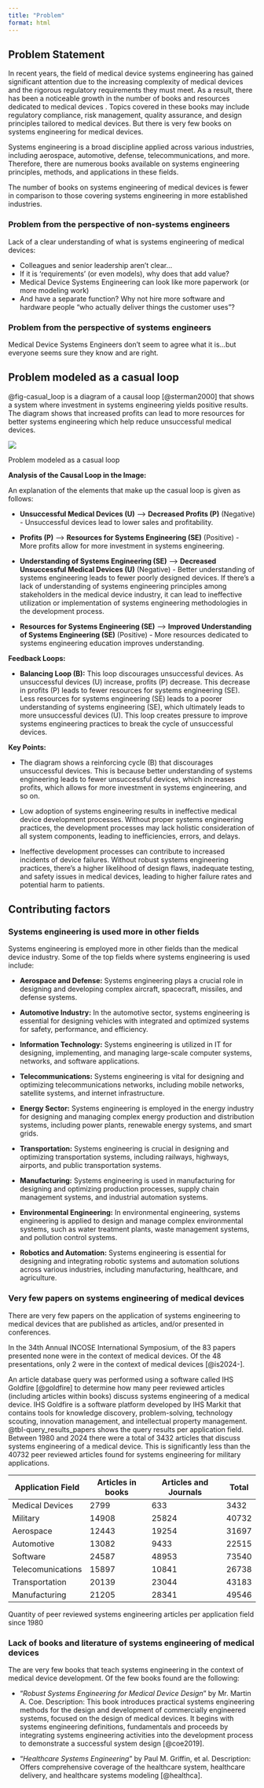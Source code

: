 ```yaml
---
title: "Problem"
format: html
---
```


## Problem Statement

```{=html}
<!--
Describe the problem that is being addressed here
-->
```
In recent years, the field of medical device systems engineering has gained significant attention due to the increasing complexity of medical devices and the rigorous regulatory requirements they must meet. As a result, there has been a noticeable growth in the number of books and resources dedicated to medical devices <!--this specialized area of systems engineering-->. Topics covered in these books may include regulatory compliance, risk management, quality assurance, and design principles tailored to medical devices. But there is very few books on systems engineering for medical devices.

<!--On the other hand,-->

Systems engineering is a broad discipline applied across various industries, including aerospace, automotive, defense, telecommunications, and more. Therefore, there are numerous books available on systems engineering principles, methods, and applications in these fields.

The number of books on systems engineering of medical devices is fewer in comparison to those covering systems engineering in more established industries.

### Problem from the perspective of non-systems engineers

Lack of a clear understanding of what is systems engineering of medical devices:

-   Colleagues and senior leadership aren’t clear…<!--this statement is being supported by the survey results on which dicisplines understand the systems engineering deliverables-->
-   If it is ‘requirements’ (or even models), why does that add value?
-   Medical Device Systems Engineering can look like more paperwork (or more modeling work)
-   And have a separate function? Why not hire more software and hardware people “who actually deliver things the customer uses”?

### Problem from the perspective of systems engineers

Medical Device Systems Engineers don't seem to agree what it is…but everyone seems sure they know and are right.

```{=html}
<!-- Source: Chris Unger
Chief Systems Engineer, GE Healthcare, ESEP
Colead, INCOSE Healthcare WG Why is Systems Engineering Challenging
in Medical Technology?-->
```
```{=html}
<!--
Describe how many books on systems engineering are on medical systems versus other fields. Perform a similar comparison with papers. This would be an interesting comparison to show as a visualization.
-->
```
## Problem modeled as a casual loop

```{=html}
<!--
Add caption and references to the casual loop image.
-->
```
@fig-casual_loop is a diagram of a causal loop [@sterman2000] that shows a system where investment in systems engineering yields positive results. The diagram shows that increased profits can lead to more resources for better systems engineering which help reduce unsuccessful medical devices.

::: {#fig-casual_loop}
![](images/paste-15.png)

Problem modeled as a casual loop
:::

**Analysis of the Causal Loop in the Image:**

An explanation of the elements that make up the casual loop is given as follows:

-   **Unsuccessful Medical Devices (U)** --\> **Decreased Profits (P)** (Negative) - Unsuccessful devices lead to lower sales and profitability.

-   **Profits (P)** --\> **Resources for Systems Engineering (SE)** (Positive) - More profits allow for more investment in systems engineering.

-   **Understanding of Systems Engineering (SE)** --\> **Decreased Unsuccessful Medical Devices (U)** (Negative) - Better understanding of systems engineering leads to fewer poorly designed devices. If there's a lack of understanding of systems engineering principles among stakeholders in the medical device industry, it can lead to ineffective utilization or implementation of systems engineering methodologies in the development process.

-   **Resources for Systems Engineering (SE)** --\> **Improved Understanding of Systems Engineering (SE)** (Positive) - More resources dedicated to systems engineering education improves understanding.

**Feedback Loops:**

-   **Balancing Loop (B):** This loop discourages unsuccessful devices. As unsuccessful devices (U) increase, profits (P) decrease. This decrease in profits (P) leads to fewer resources for systems engineering (SE). Less resources for systems engineering (SE) leads to a poorer understanding of systems engineering (SE), which ultimately leads to more unsuccessful devices (U). This loop creates pressure to improve systems engineering practices to break the cycle of unsuccessful devices.

**Key Points:**

-   The diagram shows a reinforcing cycle (B) that discourages unsuccessful devices. This is because better understanding of systems engineering leads to fewer unsuccessful devices, which increases profits, which allows for more investment in systems engineering, and so on.

-   Low adoption of systems engineering results in ineffective medical device development processes. Without proper systems engineering practices, the development processes may lack holistic consideration of all system components, leading to inefficiencies, errors, and delays.

-   Ineffective development processes can contribute to increased incidents of device failures. Without robust systems engineering practices, there's a higher likelihood of design flaws, inadequate testing, and safety issues in medical devices, leading to higher failure rates and potential harm to patients.

```{=html}
<!--
 Show a casual loop that a lack of understanding of systems engineering for medical devices contributes to keep systems engineering low in use in the medical device industry.
 -->
```
```{=html}
<!--
Show the problem as a stock and flow diagram
 
 stock: systems engineers with medical device systems engineering knowledge
 stock: systems engineers with no medical device systems engineering knowledge
 stock: successfull medical devices
 flow: rate of learning medical device systems engineering
 flow: retirement rate
 flow: expierence rate
 stock: medical device systems engineering knowledge
 flow: knowledge obsolence rate
 flow: updated knowledge rate
-->
```
```{=html}
<!--
Add image title "Problem statement modeled as a casual loop".
-->
```
```{=html}
<!--
Cite in this section the book about Business Dynamics.
-->
```
```{=html}
<!--
Backup content enclosed in this comment block

- **Low Adoption of Systems Engineering:** Due to the lack of understanding, there is low adoption of systems engineering practices in the medical device industry. This leads to insufficient incorporation of systems thinking, integration, and optimization in the development process of medical devices.

- **Ineffective Medical Device Development Processes:** 

- **Increased Incidents of Device Failures:** 

- **Loop Reinforcement:** The increased incidents of device failures further reinforce the perception of the importance of systems engineering. However, without addressing the root cause of the lack of understanding of systems engineering, this loop perpetuates, keeping systems engineering low in use in the medical device industry.

This causal loop illustrates how a lack of understanding of systems engineering for medical devices can create a reinforcing feedback loop that perpetuates low adoption of systems engineering practices, leading to ineffective development processes and increased incidents of device failures. Addressing this lack of understanding is crucial for improving the utilization of systems engineering in the medical device industry and enhancing the safety and reliability of medical devices.
-->
```
## Contributing factors

### Systems engineering is used more in other fields

Systems engineering is employed more in other fields than the medical device industry. Some of the top fields where systems engineering is used include:

-   **Aerospace and Defense:** Systems engineering plays a crucial role in designing and developing complex aircraft, spacecraft, missiles, and defense systems.

-   **Automotive Industry:** In the automotive sector, systems engineering is essential for designing vehicles with integrated and optimized systems for safety, performance, and efficiency.

-   **Information Technology:** Systems engineering is utilized in IT for designing, implementing, and managing large-scale computer systems, networks, and software applications.

-   **Telecommunications:** Systems engineering is vital for designing and optimizing telecommunications networks, including mobile networks, satellite systems, and internet infrastructure.

-   **Energy Sector:** Systems engineering is employed in the energy industry for designing and managing complex energy production and distribution systems, including power plants, renewable energy systems, and smart grids.

-   **Transportation:** Systems engineering is crucial in designing and optimizing transportation systems, including railways, highways, airports, and public transportation systems.

-   **Manufacturing:** Systems engineering is used in manufacturing for designing and optimizing production processes, supply chain management systems, and industrial automation systems.

-   **Environmental Engineering:** In environmental engineering, systems engineering is applied to design and manage complex environmental systems, such as water treatment plants, waste management systems, and pollution control systems.

-   **Robotics and Automation:** Systems engineering is essential for designing and integrating robotic systems and automation solutions across various industries, including manufacturing, healthcare, and agriculture.

### Very few papers on systems engineering of medical devices

There are very few papers on the application of systems engineering to medical devices that are published as articles, and/or presented in conferences.

In the 34th Annual INCOSE International Symposium, of the 83 papers presented none were in the context of medical devices. Of the 48 presentations, only 2 were in the context of medical devices [@is2024-].

```{=html}
<!--
Presentation#33
Bridging Systems Engineering Models and Multi-Fidelity
Analytical Models - MBSE Application to a Medication
Auto-Injector Design

Presentation#40
Modeling Data Management for a Next Generation Photon
Counting CT Scanner
-->
```
An article database query was performed using a software called IHS Goldfire [@goldfire] to determine how many peer reviewed articles (including articles within books) discuss systems engineering of a medical device. IHS Goldfire is a software platform developed by IHS Markit that contains tools for knowledge discovery, problem-solving, technology scouting, innovation management, and intellectual property management. @tbl-query_results_papers shows the query results per application field. Between 1980 and 2024 there were a total of 3432 articles that discuss systems engineering of a medical device. This is significantly less than the 40732 peer reviewed articles found for systems engineering for military applications.

<!--
Optional content for this section

![](images/paste-18.png)

Most of the articles were published in Springer.

![](images/paste-19.png)
-->

::: {#tbl-query_results_papers}
| Application Field | Articles in books | Articles and Journals | Total |
|-------------------|-------------------|-----------------------|-------|
| Medical Devices   | 2799              | 633                   | 3432  |
| Military          | 14908             | 25824                 | 40732 |
| Aerospace         | 12443             | 19254                 | 31697 |
| Automotive        | 13082             | 9433                  | 22515 |
| Software          | 24587             | 48953                 | 73540 |
| Telecomunications | 15897             | 10841                 | 26738 |
| Transportation    | 20139             | 23044                 | 43183 |
| Manufacturing     | 21205             | 28341                 | 49546 |

Quantity of peer reviewed systems engineering articles per application field since 1980
:::

### Lack of books and literature of systems engineering of medical devices

The are very few books that teach systems engineering in the context of medical device development. Of the few books found are the following:

-   "*Robust Systems Engineering for Medical Device Design*" by Mr. Martin A. Coe. Description: This book introduces practical systems engineering methods for the design and development of commercially engineered systems, focused on the design of medical devices. It begins with systems engineering definitions, fundamentals and proceeds by integrating systems engineering activities into the development process to demonstrate a successful system design [@coe2019].

-   "*Healthcare Systems Engineering*" by Paul M. Griffin, et al. Description: Offers comprehensive coverage of the healthcare system, healthcare delivery, and healthcare systems modeling [@healthca].

```{=html}
<!--

Show that there is only one out of [total] abstracts submitted to INCOSE International Workshop that talk about medical devices.

Show the quantity of papers that talk about medical device systems engineering.

Show the quantity of books of aerospace versus medical device systems engineering.

from aerospace
https://www.google.com/search?sca_esv=94e5231ad7b8805c&rlz=1C1ONGR_enUS1070US1070&sxsrf=ACQVn0_Y01M5jvVeIz5BTLD3vTdFQpRlTg:1710735793799&q=books+on+aerospace+systems+engineering&tbm=bks&source=lnms&sa=X&ved=2ahUKEwjty6y6-_yEAxVzG9AFHcW1AQcQ0pQJegQIWxAB&biw=1535&bih=743&dpr=1.25

from automotive

https://www.google.com/search?q=books+on+automobile+systems+engineering&sca_esv=94e5231ad7b8805c&rlz=1C1ONGR_enUS1070US1070&biw=1535&bih=743&tbm=bks&sxsrf=ACQVn09eXVa8QjEFzcWyBGv_H62nJ2EQ-A%3A1710735799224&ei=t8H3ZeunDfGvur8PmcK--A8&ved=0ahUKEwir3_e8-_yEAxXxl-4BHRmhD_8Q4dUDCAk&uact=5&oq=books+on+automobile+systems+engineering&gs_lp=Eg1nd3Mtd2l6LWJvb2tzIidib29rcyBvbiBhdXRvbW9iaWxlIHN5c3RlbXMgZW5naW5lZXJpbmdIgyRQzwRYryJwAXgAkAEAmAHYAaABpRiqAQYwLjExLjW4AQPIAQD4AQGYAgKgAqQDwgIIEAAYgAQYogSYAwCIBgGSBwMyLTKgB-IX&sclient=gws-wiz-books

 -->
```
